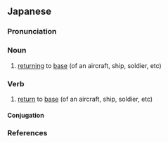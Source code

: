 ==Japanese==
{{ja-kanjitab|き|とう|yomi=o}}

===Pronunciation===
{{ja-pron|yomi=o|きとう|acc=0|acc_ref=DJR}}

===Noun===
{{ja-noun|きとう}}

# [[returning]] to [[base]] (of an aircraft, ship, soldier, etc)

===Verb===
{{ja-verb-suru|きとう}}

# [[return]] to [[base]] (of an aircraft, ship, soldier, etc)

====Conjugation====
{{ja-suru|きとう}}

===References===
<references/>
